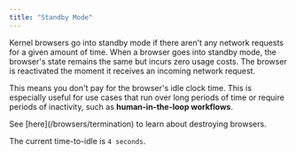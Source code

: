 ```yaml
---
title: "Standby Mode"
---
```


Kernel browsers go into standby mode if there aren't any network requests for a given amount of time. When a browser goes into standby mode, the browser's state remains the same but incurs zero usage costs. The browser is reactivated the moment it receives an incoming network request.

This means you don't pay for the browser's idle clock time. This is especially useful for use cases that run over long periods of time or require periods of inactivity, such as **human-in-the-loop workflows**.

<Info>
    See [here](/browsers/termination) to learn about destroying browsers.
</Info>

The current time-to-idle is `4 seconds`.
